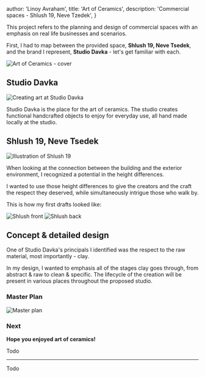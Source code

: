 

  author: 'Linoy Avraham',
  title: 'Art of Ceramics',
  description: 'Commercial spaces - Shlush 19, Neve Tzedek',
}


This project refers to the planning and design of commercial spaces with an emphasis on real life businesses and scenarios.

First, I had to map between the provided space, <b>Shlush 19, Neve Tsedek</b>, and the brand I represent, <b>Studio Davka</b> - let's get familiar with each.

<Image src={intro} alt="Art of Ceramics - cover"/>

## Studio Davka

<Image src={studioDavka1} alt="Creating art at Studio Davka" />

Studio Davka is the place for the art of ceramics.
The studio creates functional handcrafted objects to enjoy for everyday use, all hand made locally at the studio.

## Shlush 19, Neve Tsedek

<Image src={shlush1} alt="Illustration of Shlush 19" />

When looking at the connection between the building and the exterior environment, I recognized a potential in the height differences.

I wanted to use those height differences to give the creators and the craft the respect they deserved, while simultaneously intrigue those who walk by.

This is how my first drafts looked like:

<Image src={shlushFront} alt="Shlush front" />
<Image src={shlushBack} alt="Shlush back" />

## Concept & detailed design

One of Studio Davka's principals I identified was the respect to the raw material, most importantly - clay.

In my design, I wanted to emphasis all of the stages clay goes through, from abstract & raw to clean & specific. The lifecycle of the creation will be present in various places throughout the proposed studio.

### Master Plan

<Image src={masterPlan} alt="Master plan" />

### Next


**Hope you enjoyed art of ceramics!**

Todo

---

Todo
